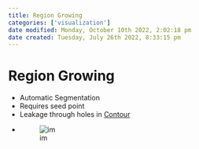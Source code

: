 ```yaml
---
title: Region Growing
categories: ['visualization']
date modified: Monday, October 10th 2022, 2:02:18 pm
date created: Tuesday, July 26th 2022, 8:33:15 pm
---
```


# Region Growing
- Automatic Segmentation
- Requires seed point
- Leakage through holes in [Contour](Contour.qmd)
- ![im](images/Pasted%20image%2020220411131307.png)



